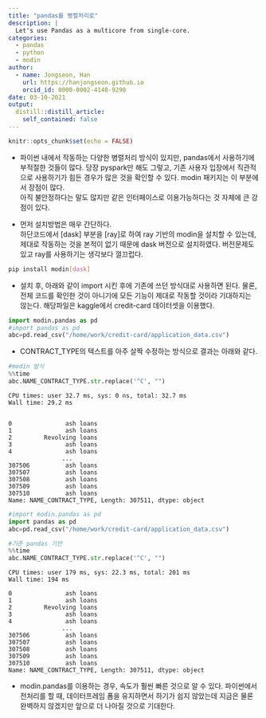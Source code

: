 ```yaml
---
title: "pandas를 병렬처리로"
description: |
  Let's use Pandas as a multicore from single-core.
categories:
  - pandas
  - python
  - modin
author:
  - name: Jongseon, Han
    url: https://hanjongseon.github.io
    orcid_id: 0000-0002-4148-9290
date: 03-10-2021
output:
  distill::distill_article:
    self_contained: false
---
```



```r
knitr::opts_chunk$set(echo = FALSE)
```

- 파이썬 내에서 작동하는 다양한 병렬처리 방식이 있지만, pandas에서 사용하기에 부적절한 것들이 많다. 당장 pyspark만 해도 그렇고, 기존 사용자 입장에서 직관적으로 사용하기가 힘든 경우가 많은 것을 확인할 수 있다. modin 패키지는 이 부분에서 장점이 많다.<br/>
아직 불안정하다는 말도 많지만 같은 인터페이스로 이용가능하다는 것 자체에 큰 강점이 있다. <br/>

- 먼저 설치방법은 매우 간단하다.<br/>
하단코드에서 [dask] 부분을 [ray]로 하여 ray 기반의 modin을 설치할 수 있는데, 제대로 작동하는 것을 본적이 없기 때문에 dask 버전으로 설치하였다. 버전문제도 있고 ray를 사용하기는 생각보다 껄끄럽다.

```bash
pip install modin[dask]
```

- 설치 후, 아래와 같이 import 시킨 후에 기존에 쓰던 방식대로 사용하면 된다. 물론, 전체 코드를 확인한 것이 아니기에 모든 기능이 제대로 작동할 것이라 기대하지는 않는다. 해당파일은 kaggle에서 credit-card 데이터셋을 이용했다.

```python
import modin.pandas as pd
#import pandas as pd
abc=pd.read_csv("/home/work/credit-card/application_data.csv")
```
- CONTRACT_TYPE의 텍스트를 아주 살짝 수정하는 방식으로 결과는 아래와 같다.

```python
#modin 방식
%%time
abc.NAME_CONTRACT_TYPE.str.replace('^C', "")
```

    CPU times: user 32.7 ms, sys: 0 ns, total: 32.7 ms
    Wall time: 29.2 ms


    0               ash loans
    1               ash loans
    2         Revolving loans
    3               ash loans
    4               ash loans
                   ...       
    307506          ash loans
    307507          ash loans
    307508          ash loans
    307509          ash loans
    307510          ash loans
    Name: NAME_CONTRACT_TYPE, Length: 307511, dtype: object


```python
#import modin.pandas as pd
import pandas as pd
abc=pd.read_csv("/home/work/credit-card/application_data.csv")

```

```python
#기존 pandas 기반
%%time
abc.NAME_CONTRACT_TYPE.str.replace('^C', "")
```

    CPU times: user 179 ms, sys: 22.3 ms, total: 201 ms
    Wall time: 194 ms

    0               ash loans
    1               ash loans
    2         Revolving loans
    3               ash loans
    4               ash loans
                   ...       
    307506          ash loans
    307507          ash loans
    307508          ash loans
    307509          ash loans
    307510          ash loans
    Name: NAME_CONTRACT_TYPE, Length: 307511, dtype: object



- modin.pandas를 이용하는 경우, 속도가 훨씬 빠른 것으로 알 수 있다. 파이썬에서 전처리를 할 때, 데이터프레임 폼을 유지하면서 하기가 쉽지 않았는데 지금은 물론 완벽하지 않겠지만 앞으로 더 나아질 것으로 기대한다.



